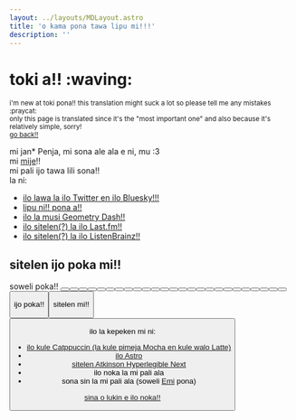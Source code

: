 ```yaml
---
layout: ../layouts/MDLayout.astro
title: 'o kama pona tawa lipu mi!!!'
description: ''
---
```


# toki a!! :waving:
<small>i'm new at toki pona!! this translation might suck a lot so please tell me any mistakes :praycat:</small> \
<small>only this page is translated since it's the "most important one" and also because it's relatively simple, sorry!</small> \
<small><a href="./index.html">go back!!</a></small>

mi jan* Penja, mi sona ale ala e ni, mu :3 \
mi [mije](https://pronouns.cc/@benjae)!! \
mi pali ijo tawa lili sona!! \
la ni:
- [ilo lawa la ilo Twitter en ilo Bluesky!!!](https://github.com/benjiae/fangame-takes-bot)
- [lipu ni!! pona a!!](https://sillydomain.name)
- [ilo la musi Geometry Dash!!](https://github.com/benjiae/gd-icon-swapper)
- [ilo sitelen(?) la ilo Last.fm!!](https://github.com/benjiae/lastfm-currentsong)
- [ilo sitelen(?) la ilo ListenBrainz!!](https://codeberg.org/benjae/lb-currentsong)

## sitelen ijo poka mi!!

soweli poka!!
<Button image="https://i.frizzbees.dev/lF4Cr7AY7xVk.png" href="https://frizzbees.dev" alt="frizzbees.dev"/>
<Button image="https://gra.phite.ro/badge.png" href="https://gra.phite.ro" alt="Alex"/>
<Button image="/assets/buttons/LunaBTN.png" href="https://lunakitpi.codeberg.page/" alt="lunakitpi"/>
<Button image="https://lunahd.neocities.org/assets/88x31/me.png" href="https://lunahd.neocities.org/" alt="miku"/>
<Button image="/assets/buttons/jadedesoto.png" href="https://jadedesoto.pages.gay" alt="Jade"/>
<Button image="/assets/buttons/sugar.gif" href="https://sugar.pages.gay/" alt="sugar's serene place"/>
<Button image="https://winter.entities.org.uk/buttons/self.png" href="https://winter.entities.org.uk" alt="winter :3"/>
<Button image="/assets/buttons/catwithaclarinet.png" href="https://blog.catwithaclari.net" alt="ChloeCat"/>
<Button image="https://synth.download/assets/buttons/sneexy_cat.png" href="https://synth.download/" alt="sneexy" />
<Button image="/assets/buttons/kate.png" href="https://gayest.gay/" alt="kate is gay catgirl" />
<Button image="https://sophari.org/img/sophari.gif" href="https://sophari.org" alt="Sophari.org" />
<Button image="https://maxy.top/static/maxybutton.png" href="https://maxy.top" alt="max is eepy" />
<Button image="https://mystie.dev/st/img/mystie_btn.png" href="https://mystie.dev/" alt="mystie" />
<Button image="https://guigui.aerocity.site/88x31/guigui.png" href="https://guigui.aerocity.site" alt="#Guigui" />
<Button image="/assets/buttons/latte.webp" href="https://lattemacchiato.dev/" alt="Latte" />
<Button image="https://sillyivy.nekoweb.org/button.gif" href="https://cosyivy.xyz/" alt="ivy" />
<Button image="https://ammienyami.com/images/buttons/custom/hatsusixty.gif" href="https://ammienyami.com" alt="Amy" />
<Button image="/assets/buttons/i1vy.png" href="https://i1vy.moe" alt="ivy" />
<Button image="https://girlthi.ng/~thermia/img/88x31/thermia.gif" href="https://girlthi.ng/~thermia/" alt="thermia's button" />
<Button image="/assets/buttons/0xPortal.gif" href="https://0xportal.dev" alt="0xPortal.dev" />
<Button image="https://trinkey.com/img/88x31.png" href="https://trinkey.com" alt="trinkey" />
<Button image="/assets/buttons/aquamarine.gif" href="https://aquamarine.gay" alt="Aqua's Aquarium" />
<Button image="/assets/buttons/microspinny.avif" href="https://microspinny.zip" alt='prototype oneshot right next to "Micro" in purple text with some dithering between the backgrounds of the two "sections" of the image' />
<Button image="https://jade-ish.nekoweb.org/88x31.gif" href="https://jade-ish.nekoweb.org" alt="Jade" />
<Button image="/assets/buttons/ielenia.png" href="https://ielenia.lgbt" alt="Luna Aria Ielenia" />
<Button image="https://potatoe.ca/images/88x31/potatoe.png" href="https://potatoe.ca" alt="A pixel art of a shiny room of a dragon's den, with a blue-haired black dragoness (Spike) waving hi, with the Potatoe logo at the top left" />

ijo poka!!
<Button image="/assets/buttons/akkowtf.png" href="https://akko.wtf" alt="Luna Nova" />

sitelen mi!!
<Button image="/assets/buttons/benjae.png" href="https://sillydomain.name" alt="benjae!!!" title="benjae!!!" />

ilo la kepeken mi ni:
- [ilo kule Catppuccin (la kule pimeja Mocha en kule walo Latte)](https://github.com/catppuccin)
- [ilo Astro](https://astro.build/)
- [sitelen Atkinson Hyperlegible Next](https://www.brailleinstitute.org/freefont)
- ilo noka la mi pali ala
- sona sin la mi pali ala (soweli [Emi](https://garnix.dev) pona)

[sina o lukin e ilo noka!!](https://github.com/benjiae/page)
